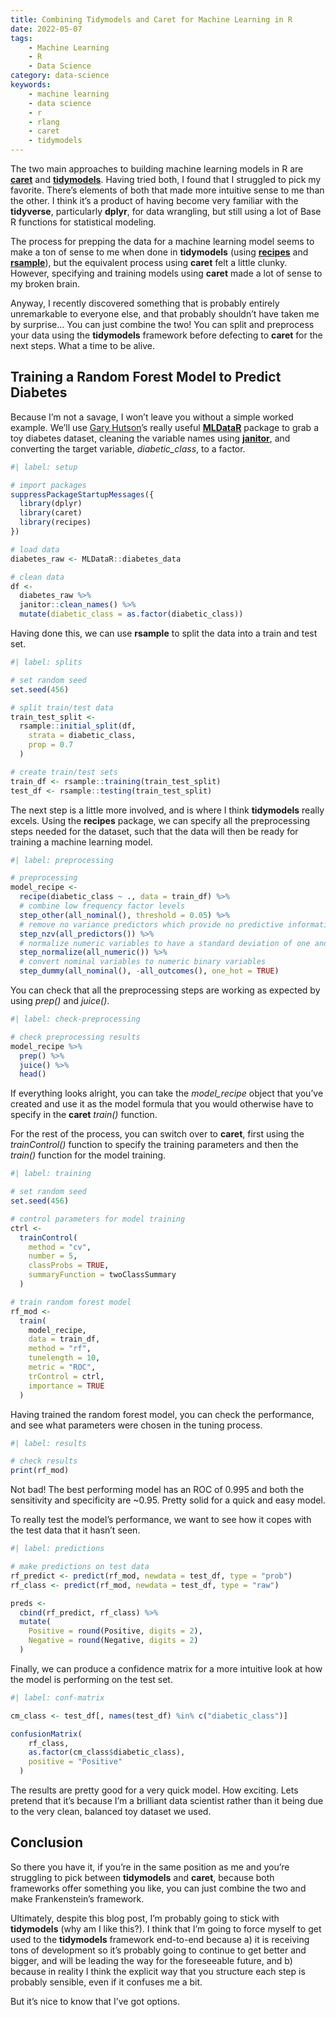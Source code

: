 ```yaml
---
title: Combining Tidymodels and Caret for Machine Learning in R
date: 2022-05-07
tags:
    - Machine Learning
    - R
    - Data Science
category: data-science
keywords:
    - machine learning
    - data science
    - r
    - rlang
    - caret
    - tidymodels
---
```


The two main approaches to building machine learning models in R are [**caret**](https://github.com/topepo/caret/) and [**tidymodels**](https://www.tidymodels.org/). Having tried both, I found that I struggled to pick my favorite. There's elements of both that made more intuitive sense to me than the other. I think it's a product of having become very familiar with the **tidyverse**, particularly **dplyr**, for data wrangling, but still using a lot of Base R functions for statistical modeling.

The process for prepping the data for a machine learning model seems to make a ton of sense to me when done in **tidymodels** (using [**recipes**](https://recipes.tidymodels.org/) and [**rsample**](https://rsample.tidymodels.org/)), but the equivalent process using **caret** felt a little clunky. However, specifying and training models using **caret** made a lot of sense to my broken brain.

Anyway, I recently discovered something that is probably entirely unremarkable to everyone else, and that probably shouldn't have taken me by surprise... You can just combine the two! You can split and preprocess your data using the **tidymodels** framework before defecting to **caret** for the next steps. What a time to be alive.

## Training a Random Forest Model to Predict Diabetes

Because I'm not a savage, I won't leave you without a simple worked example. We'll use [Gary Hutson](https://hutsons-hacks.info/)'s really useful [**MLDataR**](https://cran.r-project.org/web/packages/MLDataR/vignettes/MLDataR.html) package to grab a toy diabetes dataset, cleaning the variable names using [**janitor**](http://sfirke.github.io/janitor/), and converting the target variable, *diabetic_class*, to a factor.

```r
#| label: setup

# import packages
suppressPackageStartupMessages({
  library(dplyr)
  library(caret)
  library(recipes)
})

# load data
diabetes_raw <- MLDataR::diabetes_data

# clean data
df <-
  diabetes_raw %>%
  janitor::clean_names() %>%
  mutate(diabetic_class = as.factor(diabetic_class))

```

Having done this, we can use **rsample** to split the data into a train and test set.

```r
#| label: splits

# set random seed
set.seed(456)

# split train/test data
train_test_split <-
  rsample::initial_split(df,
    strata = diabetic_class,
    prop = 0.7
  )

# create train/test sets
train_df <- rsample::training(train_test_split)
test_df <- rsample::testing(train_test_split)

```

The next step is a little more involved, and is where I think **tidymodels** really excels. Using the **recipes** package, we can specify all the preprocessing steps needed for the dataset, such that the data will then be ready for training a machine learning model.

```r
#| label: preprocessing

# preprocessing
model_recipe <-
  recipe(diabetic_class ~ ., data = train_df) %>%
  # combine low frequency factor levels
  step_other(all_nominal(), threshold = 0.05) %>%
  # remove no variance predictors which provide no predictive information
  step_nzv(all_predictors()) %>%
  # normalize numeric variables to have a standard deviation of one and a mean of zero
  step_normalize(all_numeric()) %>%
  # convert nominal variables to numeric binary variables
  step_dummy(all_nominal(), -all_outcomes(), one_hot = TRUE)

```

You can check that all the preprocessing steps are working as expected by using *prep()* and *juice()*.

```r
#| label: check-preprocessing

# check preprocessing results
model_recipe %>%
  prep() %>%
  juice() %>%
  head()

```

If everything looks alright, you can take the *model_recipe* object that you've created and use it as the model formula that you would otherwise have to specify in the **caret** *train()* function.

For the rest of the process, you can switch over to **caret**, first using the *trainControl()* function to specify the training parameters and then the *train()* function for the model training.

```r
#| label: training

# set random seed
set.seed(456)

# control parameters for model training
ctrl <-
  trainControl(
    method = "cv",
    number = 5,
    classProbs = TRUE,
    summaryFunction = twoClassSummary
  )

# train random forest model
rf_mod <-
  train(
    model_recipe,
    data = train_df,
    method = "rf",
    tunelength = 10,
    metric = "ROC",
    trControl = ctrl,
    importance = TRUE
  )

```

Having trained the random forest model, you can check the performance, and see what parameters were chosen in the tuning process.

```r
#| label: results

# check results
print(rf_mod)

```

Not bad! The best performing model has an ROC of 0.995 and both the sensitivity and specificity are ~0.95. Pretty solid for a quick and easy model.

To really test the model's performance, we want to see how it copes with the test data that it hasn't seen.

```r
#| label: predictions

# make predictions on test data
rf_predict <- predict(rf_mod, newdata = test_df, type = "prob")
rf_class <- predict(rf_mod, newdata = test_df, type = "raw")

preds <-
  cbind(rf_predict, rf_class) %>%
  mutate(
    Positive = round(Positive, digits = 2),
    Negative = round(Negative, digits = 2)
  )

```

Finally, we can produce a confidence matrix for a more intuitive look at how the model is performing on the test set.

```r
#| label: conf-matrix

cm_class <- test_df[, names(test_df) %in% c("diabetic_class")]

confusionMatrix(
    rf_class,
    as.factor(cm_class$diabetic_class),
    positive = "Positive"
  )

```

The results are pretty good for a very quick model. How exciting. Lets pretend that it's because I'm a brilliant data scientist rather than it being due to the very clean, balanced toy dataset we used.

## Conclusion

So there you have it, if you're in the same position as me and you're struggling to pick between **tidymodels** and **caret**, because both frameworks offer something you like, you can just combine the two and make Frankenstein's framework.

Ultimately, despite this blog post, I'm probably going to stick with **tidymodels** (why am I like this?). I think that I'm going to force myself to get used to the **tidymodels** framework end-to-end because a) it is receiving tons of development so it's probably going to continue to get better and bigger, and will be leading the way for the foreseeable future, and b) because in reality I think the explicit way that you structure each step is probably sensible, even if it confuses me a bit.

But it's nice to know that I've got options.
